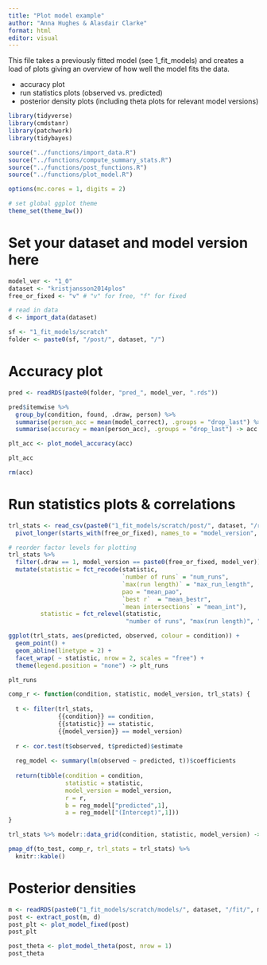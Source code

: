 ```yaml
---
title: "Plot model example"
author: "Anna Hughes & Alasdair Clarke"
format: html
editor: visual
---
```



This file takes a previously fitted model (see 1_fit_models) and creates a load of plots giving an overview of how well the model fits the data.


- accuracy plot
- run statistics plots (observed vs. predicted)
- posterior density plots (including theta plots for relevant model versions)

```r

library(tidyverse)
library(cmdstanr)
library(patchwork)
library(tidybayes)

source("../functions/import_data.R")
source("../functions/compute_summary_stats.R")
source("../functions/post_functions.R")
source("../functions/plot_model.R")

options(mc.cores = 1, digits = 2)

# set global ggplot theme
theme_set(theme_bw())

```

# Set your dataset and model version here

```r

model_ver <- "1_0"
dataset <- "kristjansson2014plos"
free_or_fixed <- "v" # "v" for free, "f" for fixed

```

```r

# read in data
d <- import_data(dataset)

sf <- "1_fit_models/scratch"
folder <- paste0(sf, "/post/", dataset, "/")

```

# Accuracy plot

```r

pred <- readRDS(paste0(folder, "pred_", model_ver, ".rds"))

pred$itemwise %>% 
  group_by(condition, found, .draw, person) %>%
  summarise(person_acc = mean(model_correct), .groups = "drop_last") %>%
  summarise(accuracy = mean(person_acc), .groups = "drop_last") -> acc

plt_acc <- plot_model_accuracy(acc)

plt_acc

rm(acc)

```

# Run statistics plots & correlations

```r

trl_stats <- read_csv(paste0("1_fit_models/scratch/post/", dataset, "/run_statistics.csv")) %>%
  pivot_longer(starts_with(free_or_fixed), names_to = "model_version", values_to = "predicted")

# reorder factor levels for plotting
trl_stats %>% 
  filter(.draw == 1, model_version == paste0(free_or_fixed, model_ver)) %>%
  mutate(statistic = fct_recode(statistic, 
                                `number of runs` = "num_runs", 
                                `max(run length)` = "max_run_length",
                                pao = "mean_pao",
                                `best r`  = "mean_bestr",
                                `mean intersections` = "mean_int"),
         statistic = fct_relevel(statistic, 
                                 "number of runs", "max(run length)", "pao")) -> trl_stats

ggplot(trl_stats, aes(predicted, observed, colour = condition)) + 
  geom_point() + 
  geom_abline(linetype = 2) + 
  facet_wrap( ~ statistic, nrow = 2, scales = "free") +
  theme(legend.position = "none") -> plt_runs

plt_runs

comp_r <- function(condition, statistic, model_version, trl_stats) {
  
  t <- filter(trl_stats, 
              {{condition}} == condition,
              {{statistic}} == statistic, 
              {{model_version}} == model_version)
  
  r <- cor.test(t$observed, t$predicted)$estimate
  
  reg_model <- summary(lm(observed ~ predicted, t))$coefficients
  
  return(tibble(condition = condition,
                statistic = statistic,
                model_version = model_version,
                r = r,
                b = reg_model["predicted",1],
                a = reg_model["(Intercept)",1]))
}

trl_stats %>% modelr::data_grid(condition, statistic, model_version) -> to_test

pmap_df(to_test, comp_r, trl_stats = trl_stats) %>%
  knitr::kable()

```

# Posterior densities

```r

m <- readRDS(paste0("1_fit_models/scratch/models/", dataset, "/fit/", model_ver, ".model"))
post <- extract_post(m, d)
post_plt <- plot_model_fixed(post)
post_plt

post_theta <- plot_model_theta(post, nrow = 1)
post_theta

```